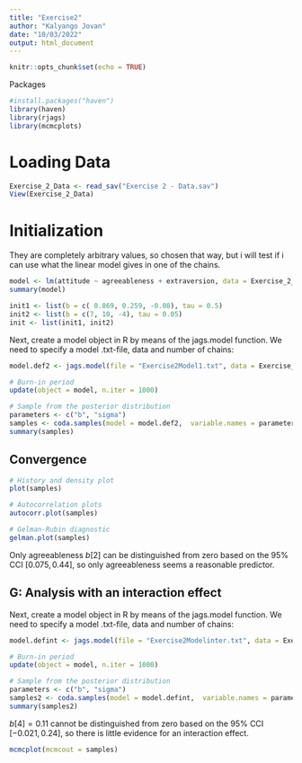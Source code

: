```yaml
---
title: "Exercise2"
author: "Kalyango Jovan"
date: "10/03/2022"
output: html_document
---
```


```r
knitr::opts_chunk$set(echo = TRUE)
```

Packages 
```r
#install.packages("haven")
library(haven)
library(rjags)
library(mcmcplots)

```

# Loading Data

```r
Exercise_2_Data <- read_sav("Exercise 2 - Data.sav")
View(Exercise_2_Data)
```


# Initialization 

They are completely arbitrary values, so chosen that way, but i will test if i can use what the linear model gives in one of the chains.  
```r
model <- lm(attitude ~ agreeableness + extraversion, data = Exercise_2_Data)
summary(model)

```


```r
init1 <- list(b = c( 0.869, 0.259, -0.08), tau = 0.5)
init2 <- list(b = c(7, 10, -4), tau = 0.05)
init <- list(init1, init2)

```


Next, create a model object in R by means of the jags.model function. We need to specify
a model .txt-file, data and number of chains:
```r
model.def2 <- jags.model(file = "Exercise2Model1.txt", data = Exercise_2_Data, n.chains = 2)
```


```r
# Burn-in period 
update(object = model, n.iter = 1000)

# Sample from the posterior distribution
parameters <- c("b", "sigma")
samples <- coda.samples(model = model.def2,  variable.names = parameters, n.iter = 10000)
summary(samples)
```

## Convergence

```r
# History and density plot
plot(samples)

```


```r
# Autocorrelation plots
autocorr.plot(samples)
```

```r
# Gelman-Rubin diagnostic
gelman.plot(samples)

```

Only agreeableness $b[2]$ can be distinguished from zero based on the 95% CCI $[0.075, 0.44]$, so only agreeableness seems a reasonable predictor.

## G: Analysis with an interaction effect

Next, create a model object in R by means of the jags.model function. We need to specify
a model .txt-file, data and number of chains:
```r
model.defint <- jags.model(file = "Exercise2Modelinter.txt", data = Exercise_2_Data, n.chains = 2)
```


```r
# Burn-in period 
update(object = model, n.iter = 1000)

# Sample from the posterior distribution
parameters <- c("b", "sigma")
samples2 <- coda.samples(model = model.defint,  variable.names = parameters, n.iter = 10000)
summary(samples2)
```

$b[4]= 0.11$ cannot be distinguished from zero based on the 95% CCI $[-0.021, 0.24]$, so there is little evidence for an interaction effect.

```r
mcmcplot(mcmcout = samples)
```







